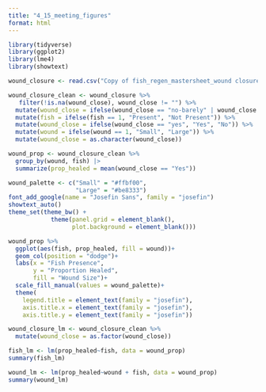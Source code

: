 ```yaml
---
title: "4_15_meeting_figures"
format: html
---
```


```r
library(tidyverse)
library(ggplot2)
library(lme4)
library(showtext)
```


```r


wound_closure <- read.csv("Copy of fish_regen_mastersheet_wound closure_necrosis - mastersheet.csv")

wound_closure_clean <- wound_closure %>% 
   filter(!is.na(wound_close), wound_close != "") %>% 
  mutate(wound_close = ifelse(wound_close == "no-barely" | wound_close == "no - barely", "no", wound_close)) %>% 
  mutate(fish = ifelse(fish == 1, "Present", "Not Present")) %>% 
  mutate(wound_close = ifelse(wound_close == "yes", "Yes", "No")) %>% 
  mutate(wound = ifelse(wound == 1, "Small", "Large")) %>% 
  mutate(wound_close = as.character(wound_close))

wound_prop <- wound_closure_clean %>% 
  group_by(wound, fish) |>
  summarize(prop_healed = mean(wound_close == "Yes"))

wound_palette <- c("Small" = "#ffbf00", 
                   "Large" = "#be8333")
font_add_google(name = "Josefin Sans", family = "josefin")
showtext_auto()
theme_set(theme_bw() +
            theme(panel.grid = element_blank(), 
                  plot.background = element_blank()))
```

```r

wound_prop %>% 
  ggplot(aes(fish, prop_healed, fill = wound))+
  geom_col(position = "dodge")+
  labs(x = "Fish Presence", 
       y = "Proportion Healed", 
       fill = "Wound Size")+
  scale_fill_manual(values = wound_palette)+
  theme(
    legend.title = element_text(family = "josefin"), 
    axis.title.x = element_text(family = "josefin"), 
    axis.title.y = element_text(family = "josefin"))
```

```r
wound_closure_lm <- wound_closure_clean %>% 
  mutate(wound_close = as.factor(wound_close))

fish_lm <- lm(prop_healed~fish, data = wound_prop)
summary(fish_lm)

wound_lm <- lm(prop_healed~wound + fish, data = wound_prop)
summary(wound_lm)

```

